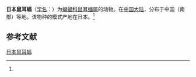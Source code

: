 {{Speciesbox
| name = 日本鼠耳蝠
| status = 
| status_system = 
| image = 
| genus = Myotis
| species = macrodactylus
| authority = (Temminck, 1840)<ref name='id263'>{{cite web| url =http://www.bioinfo.cn/db05/BjdwSpecies.php?action=view&id=263| title =日本鼠耳蝠| work =《中国动物物种编目数据库》| publisher =中国科学院微生物研究所| author =中国科学院动物研究所| accessdate =2009-03-27| deadurl =yes| archiveurl =https://web.archive.org/web/20160305005644/http://www.bioinfo.cn/db05/BjdwSpecies.php?action=view&id=263| archivedate =2016-03-05}}</ref>
}}

'''日本鼠耳蝠'''（[[学名|学名]]：{{lang|la|''Myotis macrodactylus''}}）为[[蝙蝠科|蝙蝠科]][[鼠耳蝠属|鼠耳蝠属]]的动物。在[[中国大陆|中国大陆]]，分布于中国（南部）等地。该物种的模式产地在日本。<ref name='id263'/>

== 参考文献 ==
{{reflist}}
{{Taxonbar|from=Q1830718}}

[[Category:鼠耳蝠属|日本鼠耳蝠]]


{{蝙蝠小作品}}